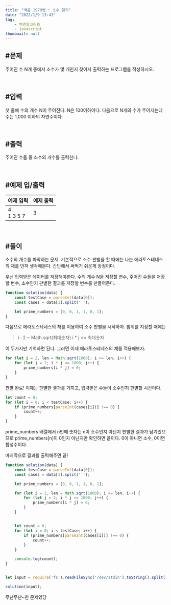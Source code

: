 ```yaml
---
title: "백준 1978번 : 소수 찾기"
date: "2022/1/9 13:43"
tag:
    - 백준알고리즘
    - javascript
thumbnail: null
---
```


## #문제

주어진 수 N개 중에서 소수가 몇 개인지 찾아서 출력하는 프로그램을 작성하시오.

<br/>

## #입력

첫 줄에 수의 개수 N이 주어진다. N은 100이하이다. 다음으로 N개의 수가 주어지는데 수는 1,000 이하의 자연수이다.

<br/>

## #출력

주어진 수들 중 소수의 개수를 출력한다.

<br/>

## #예제 입/출력

| 예제 입력 | 예제 출력 |
| ----- | ----- |
| 4<br/>1 3 5 7 | 3 |

<br/>

## #풀이

소수의 개수를 파악하는 문제. 기본적으로 소수 판별을 할 때에는 나는 에라토스테네스의 채를 먼저 생각해본다. 간단해서 써먹기 쉬운게 장점이다.

우선 입력받은 데이터를 저장해야한다. 수의 개수 N을 저장할 변수, 주어진 수들을 저장할 변수, 소수인지 판별한 결과를 저장할 변수를 만들어준다.

```javascript
function solution(data) {
    const testCase = parseInt(data[0]);
    const cases = data[1].split(' ');

    let prime_numbers = [0, 0, 1, 1, 0, 1];
}
```

다음으로 에라토스테네스의 채를 이용하여 소수 판별을 시작하자.
범위를 지정할 때에는

> i : 2 ~ Math.sqrt(최대숫자)
> i * j <= 최대숫자

이 두가지만 기억하면 된다. 그러면 이제 에라토스테네스의 채를 적용해보자.

```javascript
for (let i = 2, len = Math.sqrt(1000); i <= len; i++) {
    for (let j = 2; i * j <= 1000; j++) {
        prime_numbers[i * j] = 0;
    }
}
```

판별 완료! 이제는 판별한 결과를 가지고, 입력받은 수들이 소수인지 판별할 시간이다.

```javascript
let count = 0;
for (let i = 0; i < testCase; i++) {
    if (prime_numbers[parseInt(cases[i])] !== 0) {
        count++;
    }
}
```

prime_numbers 배열에서 n번째 숫자는 n이 소수인지 아닌지 판별한 결과가 담겨있으므로 prime_numbers[n]이 0인지 아닌지만 확인하면 끝이다. 0이 아니면 소수, 0이면 합성수이다.

마지막으로 결과를 출력해주면 끝!

```javascript
function solution(data) {
    const testCase = parseInt(data[0]);
    const cases = data[1].split(' ');

    let prime_numbers = [0, 0, 1, 1, 0, 1];

    for (let i = 2, len = Math.sqrt(1000); i <= len; i++) {
        for (let j = 2; i * j <= 1000; j++) {
            prime_numbers[i * j] = 0;
        }
    }


    let count = 0;
    for (let i = 0; i < testCase; i++) {
        if (prime_numbers[parseInt(cases[i])] !== 0) {
            count++;
        }
    }

    console.log(count);
}


let input = require('fs').readFileSync('/dev/stdin').toString().split('\n');

solution(input);
```

무난무난~한 문제였당